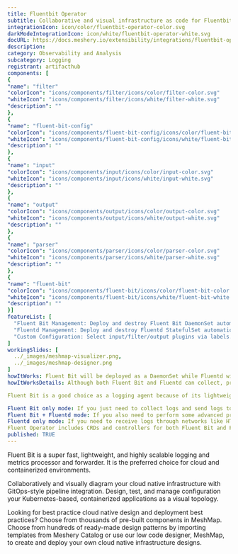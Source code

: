 ```yaml
---
title: Fluentbit Operator
subtitle: Collaborative and visual infrastructure as code for Fluentbit Operator
integrationIcon: icon/color/fluentbit-operator-color.svg
darkModeIntegrationIcon: icon/white/fluentbit-operator-white.svg
docURL: https://docs.meshery.io/extensibility/integrations/fluentbit-operator
description: 
category: Observability and Analysis
subcategory: Logging
registrant: artifacthub
components: [
{
"name": "filter"
"colorIcon": "icons/components/filter/icons/color/filter-color.svg"
"whiteIcon": "icons/components/filter/icons/white/filter-white.svg"
"description": ""
},
{
"name": "fluent-bit-config"
"colorIcon": "icons/components/fluent-bit-config/icons/color/fluent-bit-config-color.svg"
"whiteIcon": "icons/components/fluent-bit-config/icons/white/fluent-bit-config-white.svg"
"description": ""
},
{
"name": "input"
"colorIcon": "icons/components/input/icons/color/input-color.svg"
"whiteIcon": "icons/components/input/icons/white/input-white.svg"
"description": ""
},
{
"name": "output"
"colorIcon": "icons/components/output/icons/color/output-color.svg"
"whiteIcon": "icons/components/output/icons/white/output-white.svg"
"description": ""
},
{
"name": "parser"
"colorIcon": "icons/components/parser/icons/color/parser-color.svg"
"whiteIcon": "icons/components/parser/icons/white/parser-white.svg"
"description": ""
},
{
"name": "fluent-bit"
"colorIcon": "icons/components/fluent-bit/icons/color/fluent-bit-color.svg"
"whiteIcon": "icons/components/fluent-bit/icons/white/fluent-bit-white.svg"
"description": ""
}]
featureList: [
  "Fluent Bit Management: Deploy and destroy Fluent Bit DaemonSet automatically.",
  "Fluentd Management: Deploy and destroy Fluentd StatefulSet automatically.",
  "Custom Configuration: Select input/filter/output plugins via labels."
]
workingSlides: [
  ../_images/meshmap-visualizer.png,
  ../_images/meshmap-designer.png
]
howItWorks: Fluent Bit will be deployed as a DaemonSet while Fluentd will be deployed as a StatefulSet. 
howItWorksDetails: Although both Fluent Bit and Fluentd can collect, process(parse and filter) and then forward log to the final destinations, still they have strengths in different aspects.

Fluent Bit is a good choice as a logging agent because of its lightweight and efficiency, while Fluentd is more powerful to perform advanced processing on logs because of its rich plugins.

Fluent Bit only mode: If you just need to collect logs and send logs to the final destinations, all you need is Fluent Bit.
Fluent Bit + Fluentd mode: If you also need to perform some advanced processing on the logs collected or send to more sinks, then you also need Fluentd.
Fluentd only mode: If you need to receive logs through networks like HTTP or Syslog and then process and send the log to the final sinks, you only need Fluentd.
Fluent Operator includes CRDs and controllers for both Fluent Bit and Fluentd which allows you to config your log processing pipelines in the 3 modes mentioned above as you wish.
published: TRUE
---
```

<p>
Fluent Bit is a super fast, lightweight, and highly scalable logging and metrics processor and forwarder. It is the preferred choice for cloud and containerized environments.
</p>
<p>
    Collaboratively and visually diagram your cloud native infrastructure with GitOps-style pipeline integration. Design, test, and manage configuration your Kubernetes-based, containerized applications as a visual topology.
</p>
<p>
    Looking for best practice cloud native design and deployment best practices? Choose from thousands of pre-built components in MeshMap. Choose from hundreds of ready-made design patterns by importing templates from Meshery Catalog or use our low code designer, MeshMap, to create and deploy your own cloud native infrastructure designs.
</p>
